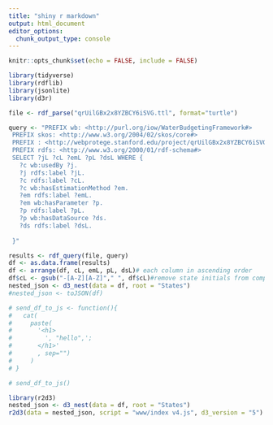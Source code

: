 ```yaml
---
title: "shiny r markdown"
output: html_document
editor_options: 
  chunk_output_type: console
---
```


```r
knitr::opts_chunk$set(echo = FALSE, include = FALSE)
```

```r
library(tidyverse)
library(rdflib)
library(jsonlite)
library(d3r)
```

```r
file <- rdf_parse("qrUilGBx2x8YZBCY6iSVG.ttl", format="turtle")

query <- "PREFIX wb: <http://purl.org/iow/WaterBudgetingFramework#>
 PREFIX skos: <http://www.w3.org/2004/02/skos/core#>
 PREFIX : <http://webprotege.stanford.edu/project/qrUilGBx2x8YZBCY6iSVG#>
 PREFIX rdfs: <http://www.w3.org/2000/01/rdf-schema#>
 SELECT ?jL ?cL ?emL ?pL ?dsL WHERE {
   ?c wb:usedBy ?j.
   ?j rdfs:label ?jL.
   ?c rdfs:label ?cL.
   ?c wb:hasEstimationMethod ?em.
   ?em rdfs:label ?emL.
   ?em wb:hasParameter ?p.
   ?p rdfs:label ?pL.
   ?p wb:hasDataSource ?ds.
   ?ds rdfs:label ?dsL.
  
 }"

results <- rdf_query(file, query)
df <- as.data.frame(results)
df <- arrange(df, cL, emL, pL, dsL)# each column in ascending order
df$cL <- gsub("-[A-Z][A-Z]"," ", df$cL)#remove state initials from components
nested_json <- d3_nest(data = df, root = "States")
#nested_json <- toJSON(df)
```


```r
# send_df_to_js <- function(){
#   cat(
#     paste(
#       '<h1>
#         ', "hello",';
#       </h1>'
#       , sep="")
#     )
# }
```

```r

# send_df_to_js()

```

```r
library(r2d3)
nested_json <- d3_nest(data = df, root = "States")
r2d3(data = nested_json, script = "www/index v4.js", d3_version = "5")
```




